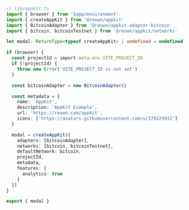```ts
// lib/appkit.ts
import { browser } from '$app/environment'
import { createAppKit } from '@reown/appkit'
import { BitcoinAdapter } from '@reown/appkit-adapter-bitcoin'
import { bitcoin, bitcoinTestnet } from '@reown/appkit/networks'

let modal: ReturnType<typeof createAppKit> | undefined = undefined

if (browser) {
  const projectId = import.meta.env.VITE_PROJECT_ID
  if (!projectId) {
    throw new Error('VITE_PROJECT_ID is not set')
  }

  const bitcoinAdapter = new BitcoinAdapter()

  const metadata = {
    name: 'AppKit',
    description: 'AppKit Example',
    url: 'https://reown.com/appkit',
    icons: ['https://avatars.githubusercontent.com/u/179229932']
  }

  modal = createAppKit({
    adapters: [bitcoinAdapter],
    networks: [bitcoin, bitcoinTestnet],
    defaultNetwork: bitcoin,
    projectId,
    metadata,
    features: {
      analytics: true
    }
  })
}

export { modal }
```

